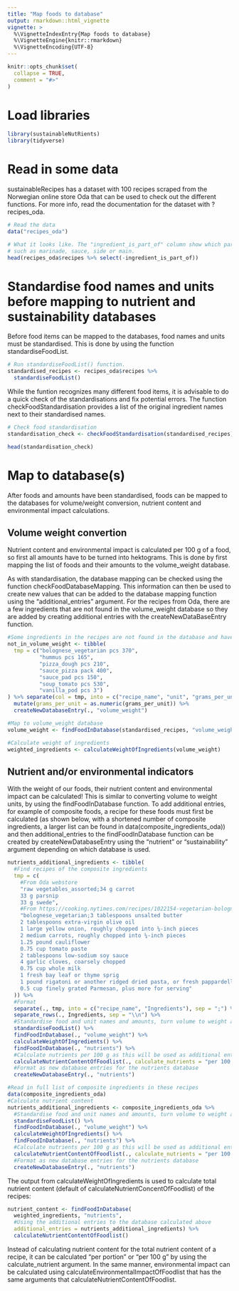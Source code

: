 ```yaml
---
title: "Map foods to database"
output: rmarkdown::html_vignette
vignette: >
  %\VignetteIndexEntry{Map foods to database}
  %\VignetteEngine{knitr::rmarkdown}
  %\VignetteEncoding{UTF-8}
---
```


```r
knitr::opts_chunk$set(
  collapse = TRUE,
  comment = "#>"
)
```

# Load libraries
```r
library(sustainableNutRients)
library(tidyverse)
```

# Read in some data
sustainableRecipes has a dataset with 100 recipes scraped from the Norwegian online store Oda that can be used to check out the different functions. For more info, read the documentation for the dataset with ?recipes_oda.
```r
# Read the data
data("recipes_oda")

# What it looks like. The "ingredient_is_part_of" column show which part of the recipe the ingredient comes from
# such as marinade, sauce, side or main.
head(recipes_oda$recipes %>% select(-ingredient_is_part_of))
```

# Standardise food names and units before mapping to nutrient and sustainability databases
Before food items can be mapped to the databases, food names and units must be standardised. This is done by using the function standardiseFoodList.
```r
# Run standardiseFoodList() function.
standardised_recipes <- recipes_oda$recipes %>%
  standardiseFoodList()
```
While the funtion recognizes many different food items, it is advisable to do a quick check of the standardisations and fix potential errors. The function checkFoodStandardisation provides a list of the original ingredient names next to their standardised names.
```r
# Check food standardisation
standardisation_check <- checkFoodStandardisation(standardised_recipes)

head(standardisation_check)
```

# Map to database(s)
After foods and amounts have been standardised, foods can be mapped to the databases for volume/weight conversion, nutrient content and environmental impact calculations.

## Volume weight convertion
Nutrient content and environmental impact is calculated per 100 g of a food, so first all amounts have to be turned into hektograms. This is done by first mapping the list of foods and their amounts to the volume_weight database.

As with standardisation, the database mapping can be checked using the function checkFoodDatabaseMapping. This information can then be used to create new values that can be added to the database mapping function using the "additional_entries" argument. For the recipes from Oda, there are a few ingredients that are not found in the volume_weight database so they are added by creating additional entries with the createNewDataBaseEntry function.

```r
#Some ingredients in the recipes are not found in the database and have been mapped to a similar but wrong ingredient. These will be added by creating additional entries to the database
not_in_volume_weight <- tibble(
  tmp = c("bolognese_vegetarian pcs 370",
          "hummus pcs 165",
          "pizza_dough pcs 210",
          "sauce_pizza pack 400",
          "sauce_pad pcs 150",
          "soup_tomato pcs 530",
          "vanilla_pod pcs 3")
) %>% separate(col = tmp, into = c("recipe_name", "unit", "grams_per_unit"), sep = " ") %>%
  mutate(grams_per_unit = as.numeric(grams_per_unit)) %>%
  createNewDatabaseEntry(., "volume_weight")

#Map to volume_weight database
volume_weight <- findFoodInDatabase(standardised_recipes, "volume_weight", additional_entries = not_in_volume_weight)

#Calculate weight of ingredients
weighted_ingredients <- calculateWeightOfIngredients(volume_weight)
```

## Nutrient and/or environmental indicators
With the weight of our foods, their nutrient content and environmental impact can be calculated! This is similar to converting volume to weight units, by using the findFoodInDatabase function. To add additional entries, for example of composite foods, a recipe for these foods must first be calculated (as shown below, with a shortened number of composite ingredients, a larger list can be found in data(composite_ingredients_oda)) and then additional_entries to the findFoodInDatabase function can be created by createNewDatabaseEntry using the "nutrient" or "sustainability" argument depending on which database is used.

```r
nutrients_additional_ingredients <- tibble(
  #Find recipes of the composite ingredients
  tmp = c(
    #From Oda webstore
    "raw vegetables_assorted;34 g carrot
    33 g parsnip
    33 g swede",
    #From https://cooking.nytimes.com/recipes/1022154-vegetarian-bolognese
    "bolognese_vegetarian;3 tablespoons unsalted butter
    2 tablespoons extra-virgin olive oil
    1 large yellow onion, roughly chopped into ¼-inch pieces
    2 medium carrots, roughly chopped into ¼-inch pieces
    1.25 pound cauliflower
    0.75 cup tomato paste
    2 tablespoons low-sodium soy sauce
    4 garlic cloves, coarsely chopped
    0.75 cup whole milk
    1 fresh bay leaf or thyme sprig
    1 pound rigatoni or another ridged dried pasta, or fresh pappardelle or tagliatelle
    0.5 cup finely grated Parmesan, plus more for serving"
  )) %>%
  #Format
  separate(., tmp, into = c("recipe_name", "Ingredients"), sep = ";") %>%
  separate_rows(., Ingredients, sep = "\\n") %>%
  #Standardise food and unit names and amounts, turn volume to weight and calculate nutrient content
  standardiseFoodList() %>%
  findFoodInDatabase(., "volume_weight") %>%
  calculateWeightOfIngredients() %>%
  findFoodInDatabase(., "nutrients") %>%
  #Calculate nutrients per 100 g as this will be used as additional entries to calculate nutrient content of other recipes
  calculateNutrientContentOfFoodlist(., calculate_nutrients = "per 100 g") %>%
  #Format as new database entries for the nutrients database
  createNewDatabaseEntry(., "nutrients")
```
```r
#Read in full list of composite ingredients in these recipes
data(composite_ingredients_oda)
#Calculate nutrient content
nutrients_additional_ingredients <- composite_ingredients_oda %>%
  #Standardise food and unit names and amounts, turn volume to weight and calculate nutrient content
  standardiseFoodList() %>%
  findFoodInDatabase(., "volume_weight") %>%
  calculateWeightOfIngredients() %>%
  findFoodInDatabase(., "nutrients") %>%
  #Calculate nutrients per 100 g as this will be used as additional entries to calculate nutrient content of other recipes
  calculateNutrientContentOfFoodlist(., calculate_nutrients = "per 100 g") %>%
  #Format as new database entries for the nutrients database
  createNewDatabaseEntry(., "nutrients")
```
The output from calculateWeightOfIngredients is used to calculate total nutrient content (default of calculateNutrientConcentOfFoodlist) of the recipes:
```r
nutrient_content <- findFoodInDatabase(
  weighted_ingredients, "nutrients", 
  #Using the additional entries to the database calculated above
  additional_entries = nutrients_additional_ingredients) %>%
  calculateNutrientContentOfFoodlist()
```
Instead of calculating nutrient content for the total nutrient content of a recipe, it can be calculated "per portion" or "per 100 g" by using the calculate_nutrient argument. In the same manner, environmental impact can be calculated using calculateEnvironmentalImpactOfFoodlist that has the same arguments that calculateNutrientContentOfFoodlist.

